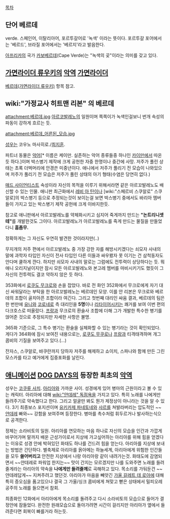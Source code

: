 [[목차]]
== 단어 베르데 ==
verde. 스페인어, 이탈리아어, 포르투갈어로 '녹색' 이라는 뜻이다. 포르투갈 포어에서는 '베르드', 브라질 포어에서는 '베르지'라고 발음한다.

[[아프리카]]의 국가 [[카보베르데]](Cape Verde)는 "녹색의 곶"이라는 의미를 갖고 있다.

== [[가면라이더 류우키]]의 [[악역]] [[가면라이더]] ==
[[베르데(가면라이더 류우키)]] 항목 참고.

== wiki:"가정교사 히트맨 리본" 의 베르데 ==
attachment:베르데.jpg
[[아르코발레노]]의 일원이며 쪽쪽이가 녹색인걸보니 번개 속성의 파동이 강하게 흐르는 듯. 

attachment:베르데_어른된_모습.jpg

[[성우]]는 코우노 마사히로./[[최지훈]].

파트너 동물은 [[악어]][* 이름은 케이만. 실존하는 악어 종류들중 하나인 [[카이만]]에서 따온듯 하다.]이며 박스병기 제작에 크게 공헌한 자중 한명이나 중간에 사망.
저주가 풀린 상태는 초록 더벅머리에 안경쓴 미중년이다.
애니에서 저주가 풀리기 전 모습이 나와있으며 저주가 풀리기 전 모습은 저주가 풀린 상태의 아기 형태(수염은 당연히 없다.)

[[매드 사이언티스트]] 속성이라 자신의 목적을 이루기 위해서라면 같은 아르꼬발레노도 배신할 수 있는 인물. 애니판 최근화에서 [[레비 아 탄]]이나 [wiki:"스페르비 스쿠알로" 스쿠알로]의 박스병기 등으로 추정되는것이 보이는걸 보면 박스병기 중에서도 바리아 멤버들이 가지고 있는 박스병기 제작 공헌에 크게 이바지한듯.
 
참고로 애니판에서 아르꼬발레노를 약체화시키고 심지어 죽게까지 만드는 '''"논트리니셋테"'''를 개발한것도 그이다. 아르꼬발레노가 아르꼬발레노를 죽게 만드는 물질을 만들었다니 '''흠좀무.'''

정확하게는 그 자신도 우연히 발견한 것이라지만(..)

무지개의 저주 편에서 아르꼬발레노 중 가장 강한 자를 해방시키겠다는 쇠모자 사내의 말에 과학자 타입인 자신이 전사 타입인 다른 이들과 싸우봤자 못 이기는 건 삼척동자도 안다며 쿨하게 깐다. 하지만 쇠모자 사내의 말로는 그럼에도 전투력이 상당하다는 듯. 뭐 애니 오리지널이지만 잠시 모든 아르꼬발레노와 본고레 멤버를 마비시키기도 했듯이 그 자신의 전투력도 결코 약하지 않은 듯 하다.

353화에서 [[로쿠도 무크로]]와 손을 잡았다. 바로 전 화인 352화에서 무크로에게 자기 대신 싸워달라는 부탁을 한 아르꼬발레노는 베르데인 모양. 이를 안 리본은 무크로와 베르데의 조합이 골치아픈 조합이라 여긴다.
그리고 첫번째 대리인 싸움 결과, 베르데의 팀은 한 번만에 [[유니]]와 [[코로네로]] 측 대리인을 '''5명'''이나 [[리타이어]]시키는 쾌거를 보여 이번 편의 다크호스로 떠올랐다. [[프랑]]과 무크로의 환술사 조합에 더해 그가 개발한 특수한 병기를 얹어준 것으로 추정되지만 자세한 사항은 불명.

365화 기준으로, 그 특수 병기는 환술을 실체화할 수 있는 병기라는 것이 확인되었다.
게다가 364화에 잠시 보여진 내용으로는, [[로쿠도 무쿠로]]나 [[프랑]]과 티격태격하며 개그 콤비의 기질을 보여주고 있다.(…)

잔자스, 스쿠알로, 뱌쿠란까지 당하자 저주를 해제하고 쇼이치, 스파나와 함께 만든 그린 모스카를 타고 예거에게 집중포화를 날린다.

== [[애니메이션]] [[DOG DAYS]]의 등장한 최초의 [[악역]] ==
성우는 [[코쿠류 사치]]. [[아리아]]와 가까운 사이. 성경에게 있어 병마의 근원이라고 볼 수 있는 캐릭터. 아리아에 대해 [[wiki:"얀데레" 독점욕]]을 가지고 있다. 특히 노래를 나에게만 들려주기로 약속했다고 한다. 그리고 얼굴만 봐도 뭔가 제정상이 아니라는 것을 알 수 있다. 3기 최종보스 포지션이며 [[유키카제 파네토네]]와 [[샤르]]를 쳐발라버리는 압도적인 ~~[[얀데레]] 빠와~~ 강함을 보여주며 등장한다. 병마를 촉수처럼 휘두르거나 발사하는식으로 공격한다.

정체는 소라비토의 일원. 아리아를 연모하는 마음 하나로 자신의 모습을 인간과 가깝게 바꾸어가며 말까지 배운 근성가이로서 지상에 가고싶어하는 아리아를 위해 힘을 얻겠다는 이유로 성경 안에 박혀있던 화태도 하나를 건드려 힘을 얻는다. 아리아를 지상에 보내는 방법은 간단하다. 별축제로 아리아를 옭아메는 하늘세계, 아리아에게 위험한 인간들을 모두 '''쓸어버리고''' 안전한 지상에서 나랑 아리아랑 같이 내려가는것. 화태도에 감염되면서 ~~얀데레로 파워업 한지는~~ 맛이 간지는 모르겠지만 나를 도와주면 노래를 들려줄게라는 아리아의 약속을 '''나에게만 들려줄께'''로 곡해하고 있다. 목소리를 가둬둔건 ~~얀데레답게~~ 지켜주려고 했던것. 아리아가 마음을 빼앗긴 [[가울 갈레트 데 로아]]에 대해 특히 증오심을 품고있으나 결국 그 가울/싱크 콤비에게 쳐맞고 뻗은 상태에서 밀피오레 공주의 노래를 들으면서 참회.

최종화인 12화에서 아리아에게 목소리를 돌려주고 다시 소라비토의 모습으로 들어가 결정안에 잠들었다. 완전한 원래모습으로 돌아가려면 시간이 걸리지만 아리아가 옆에서 들려준다면 회복이 빠를거라 하는듯.
